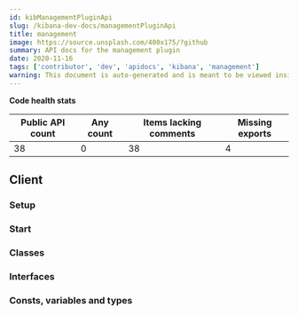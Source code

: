 ```yaml
---
id: kibManagementPluginApi
slug: /kibana-dev-docs/managementPluginApi
title: management
image: https://source.unsplash.com/400x175/?github
summary: API docs for the management plugin
date: 2020-11-16
tags: ['contributor', 'dev', 'apidocs', 'kibana', 'management']
warning: This document is auto-generated and is meant to be viewed inside our experimental, new docs system. Reach out in #docs-engineering for more info.
---
```







**Code health stats**

| Public API count  | Any count | Items lacking comments | Missing exports | 
|-------------------|-----------|------------------------|-----------------|
| 38 | 0 | 38 | 4 |

## Client

### Setup
<DocDefinitionList data={[managementObj.client.setup]}/>

### Start
<DocDefinitionList data={[managementObj.client.start]}/>

### Classes
<DocDefinitionList data={managementObj.client.classes}/>

### Interfaces
<DocDefinitionList data={managementObj.client.interfaces}/>

### Consts, variables and types
<DocDefinitionList data={managementObj.client.misc}/>

